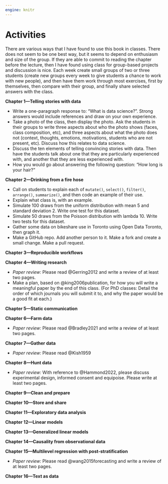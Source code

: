 ```yaml
---
engine: knitr
---
```


# Activities {#sec-activities}

There are various ways that I have found to use this book in classes. There does not seem to be one best way, but it seems to depend on enthusiasm and size of the group. If they are able to commit to reading the chapter before the lecture, then I have found using class for group-based projects and discussion is nice. Each week create small groups of two or three students (create new groups every week to give students a chance to work with new people), and then have them work through most exercises, first by themselves, then compare with their group, and finally share selected answers with the class. 

**Chapter 1---Telling stories with data**

- Write a one-paragraph response to: "What is data science?". Strong answers would include references and draw on your own experience.
- Take a photo of the class, then display the photo. Ask the students in their groups to write three aspects about who the photo shows (faces, class composition, etc), and three aspects about what the photo does not (context, thoughts, emotions, motivations, students who are not present, etc). Discuss how this relates to data science.
- Discuss the ten elements of telling convincing stories with data. Then have the students talk about one that they are particularly experienced with, and another that they are less experienced with.
- How you would go about answering the following question: "How long is your hair?"

**Chapter 2---Drinking from a fire hose**

- Call on students to explain each of `mutate()`, `select()`, `filter()`, `arrange()`, `summarize()`, and then code an example of their use.
- Explain what class is, with an example.
- Simulate 100 draws from the uniform distribution with mean 5 and standard deviation 2. Write one test for this dataset.
- Simulate 50 draws from the Poisson distribution with lambda 10.  Write two tests for this dataset.
- Gather some data on bikeshare use in Toronto using Open Data Toronto, then graph it.
- Make a GitHub repo. Add another person to it. Make a fork and create a small change. Make a pull request.


**Chapter 3---Reproducible workflows**

**Chapter 4---Writing research**

- *Paper review:* Please read @Gerring2012 and write a review of at least two pages.
- Make a plan, based on @king2006publication, for how you will write a meaningful paper by the end of this class. (For PhD classes: Detail the order of which journals you will submit it to, and why the paper would be a good fit at each.)

**Chapter 5---Static communication**

**Chapter 6---Farm data**

- *Paper review:* Please read @Bradley2021 and write a review of at least two pages.

**Chapter 7---Gather data**

- *Paper review:* Please read @Kish1959

**Chapter 8---Hunt data**

- *Paper review:* With reference to @Hammond2022, please discuss experimental design, informed consent and equipoise. Please write at least two pages.


**Chapter 9---Clean and prepare**

**Chapter 10---Store and share**

**Chapter 11---Exploratory data analysis**

**Chapter 12---Linear models**

**Chapter 13---Generalized linear models**

**Chapter 14---Causality from observational data**

**Chapter 15---Multilevel regression with post-stratification**

- *Paper review:* Please read @wang2015forecasting and write a review of at least two pages.

**Chapter 16---Text as data**

